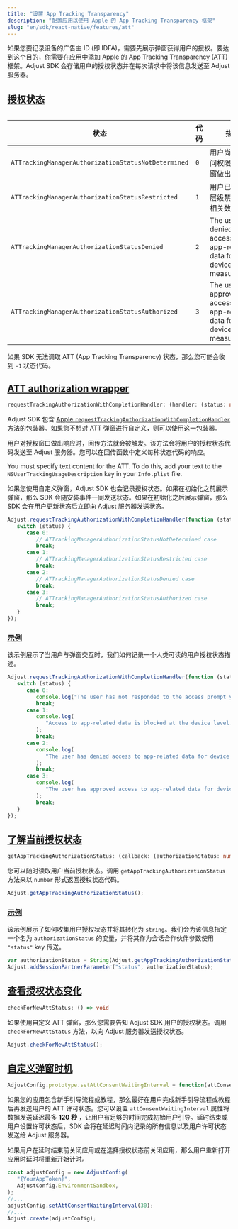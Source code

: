 ```yaml
---
title: "设置 App Tracking Transparency"
description: "配置应用以使用 Apple 的 App Tracking Transparency 框架"
slug: "en/sdk/react-native/features/att"
---
```

如果您要记录设备的广告主 ID \(即 IDFA\)，需要先展示弹窗获得用户的授权。要达到这个目的，你需要在应用中添加 Apple 的 App Tracking Transparency \(ATT\) 框架。Adjust SDK 会存储用户的授权状态并在每次请求中将该信息发送至 Adjust 服务器。

[授权状态](authorization-statuses)
------------------------------

<table> 

|                         状态                          | 代码  |                                    描述                                     |
|-----------------------------------------------------|-----|---------------------------------------------------------------------------|
| `ATTrackingManagerAuthorizationStatusNotDetermined` | `0` | 用户尚未对访问权限请求弹窗做出响应                                                         |
| `ATTrackingManagerAuthorizationStatusRestricted`    | `1` | 用户已在设备层级禁止应用相关数据访问                                                        |
| `ATTrackingManagerAuthorizationStatusDenied`        | `2` | The user has denied access to app\-related data for device measurement   |
| `ATTrackingManagerAuthorizationStatusAuthorized`    | `3` | The user has approved access to app\-related data for device measurement |

</Table> <callout type="note"> 

如果 SDK 无法调取 ATT \(App Tracking Transparency\) 状态，那么您可能会收到 `-1` 状态代码。
</Callout> 

[ATT authorization wrapper](att-authorization-wrapper)
------------------------------------------------------

<codeblock title="方法签名"> 

```ts
requestTrackingAuthorizationWithCompletionHandler: (handler: (status: number) => void) => void
```

</CodeBlock> 

Adjust SDK 包含 [Apple `requestTrackingAuthorizationWithCompletionHandler` 方法](https://developer.apple.com/documentation/apptrackingtransparency/attrackingmanager/3547037-requesttrackingauthorizationwith)的包装器。如果您不想对 ATT 弹窗进行自定义，则可以使用这一包装器。

用户对授权窗口做出响应时，回传方法就会被触发。该方法会将用户的授权状态代码发送至 Adjust 服务器。您可以在回传函数中定义每种状态代码的响应。

You must specify text content for the ATT. To do this, add your text to the `NSUserTrackingUsageDescription` key in your `Info.plist` file.
<callout type="tip"> 

如果您使用自定义弹窗，Adjust SDK 也会记录授权状态。如果在初始化之前展示弹窗，那么 SDK 会随安装事件一同发送状态。如果在初始化之后展示弹窗，那么 SDK 会在用户更新状态后立即向 Adjust 服务器发送状态。
</Callout> 

```jsx
Adjust.requestTrackingAuthorizationWithCompletionHandler(function (status) {
   switch (status) {
      case 0:
         // ATTrackingManagerAuthorizationStatusNotDetermined case
         break;
      case 1:
         // ATTrackingManagerAuthorizationStatusRestricted case
         break;
      case 2:
         // ATTrackingManagerAuthorizationStatusDenied case
         break;
      case 3:
         // ATTrackingManagerAuthorizationStatusAuthorized case
         break;
   }
});
```

### [示例](example)

该示例展示了当用户与弹窗交互时，我们如何记录一个人类可读的用户授权状态描述。

```jsx
Adjust.requestTrackingAuthorizationWithCompletionHandler(function (status) {
   switch (status) {
      case 0:
         console.log("The user has not responded to the access prompt yet.");
         break;
      case 1:
         console.log(
            "Access to app-related data is blocked at the device level.",
         );
         break;
      case 2:
         console.log(
            "The user has denied access to app-related data for device measurement.",
         );
         break;
      case 3:
         console.log(
            "The user has approved access to app-related data for device measurement.",
         );
         break;
   }
});
```

[了解当前授权状态](get-current-authorization-status)
--------------------------------------------

<codeblock title="方法签名"> 

```ts
getAppTrackingAuthorizationStatus: (callback: (authorizationStatus: number) => void) => void
```

</CodeBlock> 

您可以随时读取用户当前授权状态。调用 `getAppTrackingAuthorizationStatus` 方法来以 `number` 形式返回授权状态代码。

```jsx
Adjust.getAppTrackingAuthorizationStatus();
```

### [示例](example-1)

该示例展示了如何收集用户授权状态并将其转化为 `string`。我们会为该信息指定一个名为 `authorizationStatus` 的变量，并将其作为会话合作伙伴参数使用 `"status"` key 传送。

```jsx
var authorizationStatus = String(Adjust.getAppTrackingAuthorizationStatus());
Adjust.addSessionPartnerParameter("status", authorizationStatus);
```

[查看授权状态变化](check-for-authorization-status-changes)
--------------------------------------------------

<codeblock title="方法签名"> 

```ts
checkForNewAttStatus: () => void
```

</CodeBlock> 

如果使用自定义 ATT 弹窗，那么您需要告知 Adjust SDK 用户的授权状态。调用 `checkForNewAttStatus` 方法，以向 Adjust 服务器发送授权状态。

```jsx
Adjust.checkForNewAttStatus();
```

[自定义弹窗时机](custom-prompt-timing)
-------------------------------

<codeblock title="方法签名"> 

```js
AdjustConfig.prototype.setAttConsentWaitingInterval = function(attConsentWaitingInterval);
```

</CodeBlock> 

如果您的应用包含新手引导流程或教程，那么最好在用户完成新手引导流程或教程后再发送用户的 ATT 许可状态。您可以设置 `attConsentWaitingInterval` 属性将数据发送延迟最多 **120 秒** ，让用户有足够的时间完成初始用户引导。延时结束或用户设置许可状态后，SDK 会将在延迟时间内记录的所有信息以及用户许可状态发送给 Adjust 服务器。
<callout type="note"> 

如果用户在延时结束前关闭应用或在选择授权状态前关闭应用，那么用户重新打开应用时延时将重新开始计时。
</Callout> 

```jsx
const adjustConfig = new AdjustConfig(
   "{YourAppToken}",
   AdjustConfig.EnvironmentSandbox,
);
//...
adjustConfig.setAttConsentWaitingInterval(30);
//...
Adjust.create(adjustConfig);
```

